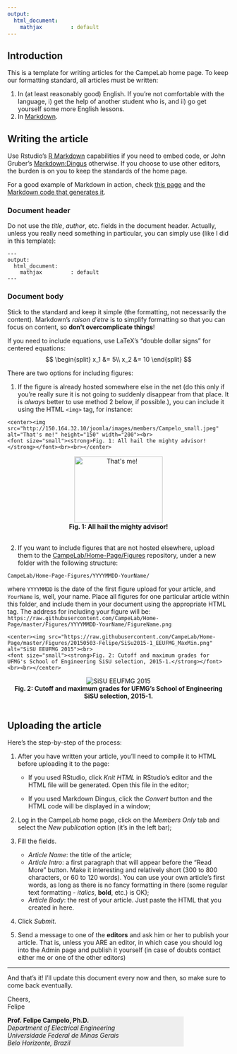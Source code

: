 ```yaml
---
output:
  html_document:
    mathjax         : default
---
```


## Introduction
This is a template for writing articles for the CampeLab home page. To keep our formatting standard, all articles must be written:

1. In (at least reasonably good) English. If you're not comfortable with the language, i) get the help of another student who is, and ii) go get yourself some more English lessons.
2. In [Markdown](http://daringfireball.net/projects/markdown/).

## Writing the article

Use Rstudio's [R Markdown](http://rmarkdown.rstudio.com) capabilities if you need to embed code, or John Gruber's [Markdown:Dingus](http://daringfireball.net/projects/markdown/dingus) otherwise. If you choose to use other editors, the burden is on you to keep the standards of the home page.

For a good example of Markdown in action, check [this page](http://daringfireball.net/projects/markdown/syntax) and the [Markdown code that generates it](http://daringfireball.net/projects/markdown/syntax.text).

### Document header
Do not use the _title_, _author_, etc. fields in the document header. Actually, unless you really need something in particular, you can simply use (like I did in this template):

```
---
output:
  html_document:
    mathjax         : default
---
```

### Document body
Stick to the standard and keep it simple (the formatting, not necessarily the content). Markdown's _raison d'etre_ is to simplify formatting so that you can focus on content, so __don't overcomplicate things__! 

If you need to include equations, use LaTeX's "double dollar signs" for centered equations:
$$
\begin{split}
x_1 &= 5\\
x_2 &= 10
\end{split}
$$

There are two options for including figures:

1. If the figure is already hosted somewhere else in the net (do this only if you're really sure it is not going to suddenly disappear from that place. It is *always* better to use method 2 below, if possible.), you can include it using the HTML `<img>` tag, for instance:

```
<center><img src="http://150.164.32.10/joomla/images/members/Campelo_small.jpeg" alt="That's me!" height="150" width="200"><br>
<font size="small"><strong>Fig. 1: All hail the mighty advisor!</strong></font><br><br></center>
```
<center><img src="http://150.164.32.10/joomla/images/members/Campelo_small.jpeg" alt="That's me!" height="150" width="200"><br>
<font size="small"><strong>Fig. 1: All hail the mighty advisor!</strong></font><br><br></center>

2. If you want to include figures that are not hosted elsewhere, upload them to the [CampeLab/Home-Page/Figures](https://github.com/CampeLab/Home-Page/tree/master/Figures) repository, under a new folder with the following structure:

`CampeLab/Home-Page-Figures/YYYYMMDD-YourName/`

where `YYYYMMDD` is the date of the first figure upload for your article, and `YourName` is, well, your name. Place all figures for one particular article within this folder, and include them in your document using the appropriate HTML tag. The address for including your figure will be:  
`https://raw.githubusercontent.com/CampeLab/Home-Page/master/Figures/YYYYMMDD-YourName/FigureName.png`

```
<center><img src="https://raw.githubusercontent.com/CampeLab/Home-Page/master/Figures/20150503-Felipe/SiSu2015-1_EEUFMG_MaxMin.png" alt="SiSU EEUFMG 2015"><br>
<font size="small"><strong>Fig. 2: Cutoff and maximum grades for UFMG's School of Engineering SiSU selection, 2015-1.</strong></font><br><br></center>
```

<center><img src="https://raw.githubusercontent.com/CampeLab/Home-Page/master/Figures/20150503-Felipe/SiSu2015-1_EEUFMG_MaxMin.png" alt="SiSU EEUFMG 2015"><br>
<font size="small"><strong>Fig. 2: Cutoff and maximum grades for UFMG's School of Engineering SiSU selection, 2015-1.</strong></font><br><br></center>
## Uploading the article

Here's the step-by-step of the process:

1. After you have written your article, you'll need to compile it to HTML before uploading it to the page:

    - If you used RStudio, click _Knit HTML_ in RStudio's editor and the HTML file will be generated. Open this file in the editor;

    - If you used Markdown Dingus, click the _Convert_ button and the HTML code will be displayed in a window;

2. Log in the CampeLab home page, click on the _Members Only_ tab and select the _New publication_ option (it's in the left bar);

3. Fill the fields. 
    - _Article Name_: the title of the article;
    - _Article Intro_: a first paragraph that will appear before the "Read More" button. Make it interesting and relatively short (300 to 800 characters, or 60 to 120 words). You can use your own article's first words, as long as there is no fancy formatting in there (some regular text formatting - _italics_, __bold__, etc.) is OK);
    - _Article Body_: the rest of your article. Just paste the HTML that you created in here. 

4. Click _Submit_.

5. Send a message to one of the __editors__ and ask him or her to publish your article. That is, unless you ARE an editor, in which case you should log into the Admin page and publish it yourself (in case of doubts contact either me or one of the other editors)

***
And that's it! I'll update this document every now and then, so make sure to come back eventually.

Cheers,  
Felipe

<div style="background-color:#eeeeee; width:400px">
<strong>Prof. Felipe Campelo, Ph.D.</strong><br/>
<i>Department of Electrical Engineering<br/>
Universidade Federal de Minas Gerais<br/>
Belo Horizonte, Brazil</i>
</div>